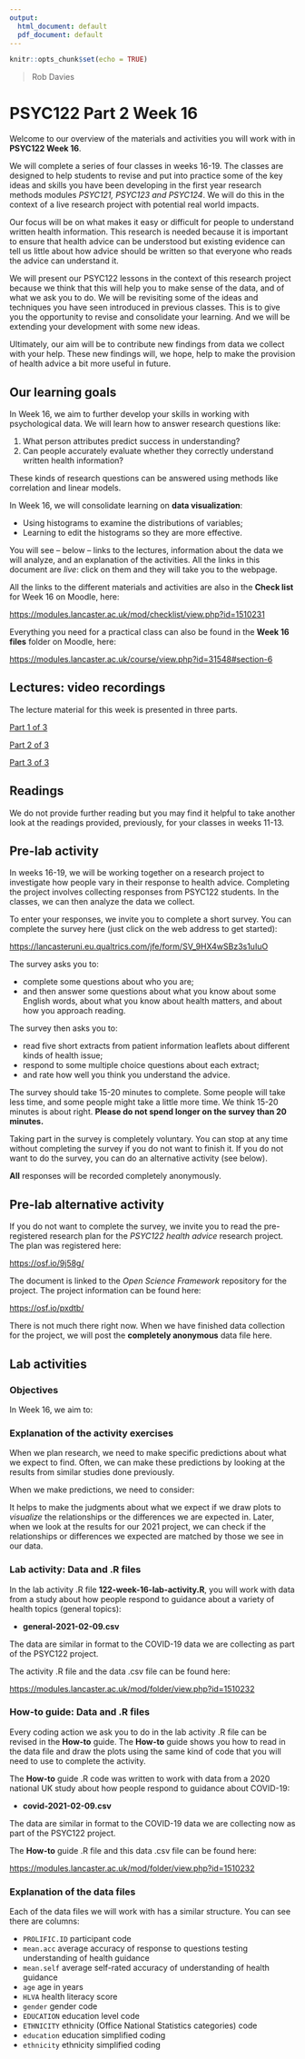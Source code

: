 ```yaml
---
output:
  html_document: default
  pdf_document: default
---
```


```r
knitr::opts_chunk$set(echo = TRUE)
```

> Rob Davies

# PSYC122 Part 2 Week 16

Welcome to our overview of the materials and activities you will work with in **PSYC122 Week 16**.

We will complete a series of four classes in weeks 16-19.
The classes are designed to help students to revise and put into practice some of the key ideas and skills you have been developing in the first year research methods modules *PSYC121, PSYC123 and PSYC124*.
We will do this in the context of a live research project with potential real world impacts.

Our focus will be on what makes it easy or difficult for people to understand written health information.
This research is needed because it is important to ensure that health advice can be understood but existing evidence can tell us little about how advice should be written so that everyone who reads the advice can understand it.

We will present our PSYC122 lessons in the context of this research project because we think that this will help you to make sense of the data, and of what we ask you to do.
We will be revisiting some of the ideas and techniques you have seen introduced in previous classes.
This is to give you the opportunity to revise and consolidate your learning.
And we will be extending your development with some new ideas.

Ultimately, our aim will be to contribute new findings from data we collect with your help.
These new findings will, we hope, help to make the provision of health advice a bit more useful in future.

## Our learning goals

In Week 16, we aim to further develop your skills in working with psychological data.
We will learn how to answer research questions like:

1. What person attributes predict success in understanding?
2. Can people accurately evaluate whether they correctly understand written health information?

These kinds of research questions can be answered using methods like correlation and linear models.

In Week 16, we will consolidate learning on **data visualization**:

- Using histograms to examine the distributions of variables;
- Learning to edit the histograms so they are more effective.

You will see -- below -- links to the lectures, information about the data we will analyze, and an explanation of the activities.
All the links in this document are *live*: click on them and they will take you to the webpage.

All the links to the different materials and activities are also in the **Check list** for Week 16 on Moodle, here:

<https://modules.lancaster.ac.uk/mod/checklist/view.php?id=1510231>

Everything you need for a practical class can also be found in the **Week 16 files** folder on Moodle, here:

<https://modules.lancaster.ac.uk/course/view.php?id=31548#section-6>

## Lectures: video recordings

The lecture material for this week is presented in three parts.

[Part 1 of 3](https://dtu-panopto.lancs.ac.uk/Panopto/Pages/Viewer.aspx?id=1a7c6e5e-3b8e-4084-af23-acc80117761c){target="_blank"}

[Part 2 of 3](https://dtu-panopto.lancs.ac.uk/Panopto/Pages/Viewer.aspx?id=3463e56f-d1ee-41a3-b347-acc80120e181){target="_blank"}

[Part 3 of 3](https://dtu-panopto.lancs.ac.uk/Panopto/Pages/Viewer.aspx?id=d88a1a07-50cb-4382-8a3e-acc8013582e3>){target="_blank"}

## Readings

We do not provide further reading but you may find it helpful to take another look at the readings provided, previously, for your classes in weeks 11-13.

## Pre-lab activity

In weeks 16-19, we will be working together on a research project to investigate how people vary in their response to health advice.
Completing the project involves collecting responses from PSYC122 students.
In the classes, we can then analyze the data we collect.

To enter your responses, we invite you to complete a short survey.
You can complete the survey here (just click on the web address to get started):

<https://lancasteruni.eu.qualtrics.com/jfe/form/SV_9HX4wSBz3s1uIuO>

The survey asks you to:

- complete some questions about who you are;
- and then answer some questions about what you know about some English words, about what you know about health matters, and about how you approach reading.

The survey then asks you to:

- read five short extracts from patient information leaflets about different kinds of health issue;
- respond to some multiple choice questions about each extract;
- and rate how well you think you understand the advice.

The survey should take 15-20 minutes to complete.
Some people will take less time, and some people might take a little more time.
We think 15-20 minutes is about right.
**Please do not spend longer on the survey than 20 minutes.**

Taking part in the survey is completely voluntary.
You can stop at any time without completing the survey if you do not want to finish it.
If you do not want to do the survey, you can do an alternative activity (see below).

**All** responses will be recorded completely anonymously.

## Pre-lab alternative activity

If you do not want to complete the survey, we invite you to read the pre-registered research plan for the *PSYC122 health advice* research project.
The plan was registered here:

<https://osf.io/9j58g/>

The document is linked to the *Open Science Framework* repository for the project.
The project information can be found here:

<https://osf.io/pxdtb/>

There is not much there right now.
When we have finished data collection for the project, we will post the **completely anonymous** data file here.

## Lab activities

### Objectives

In Week 16, we aim to:

\begin{enumerate}
\item
Consolidate learning on data visualization:
\begin{itemize}
\item
Use histograms to examine the distributions of variables
\item
Use boxplots to examine the differences between groups on a variable
\item
Use scatterplots to examine how values on one variable relate to values on another variable
\end{itemize}
\item
Develop learning in how we use data from previous studies to make predictions about future results (our 2021 \emph{PSYC122 COVID-19 project} results)
\end{enumerate}

### Explanation of the activity exercises

When we plan research, we need to make specific predictions about what we expect to find.
Often, we can make these predictions by looking at the results from similar studies done previously.

When we make predictions, we need to consider:

\begin{itemize}
\item
The shape or character of the effect we expect to observe: will one group have a higher score on average than another? will we see a positive or a negative association between two variables?
\item
The size or the impact of the effect we expect: will we see a large difference or a small difference? will the slope of the effect of the association be steep or shallow?
\end{itemize}

It helps to make the judgments about what we expect if we draw plots to *visualize* the relationships or the differences we are expected in.
Later, when we look at the results for our 2021 project, we can check if the relationships or differences we expected are matched by those we see in our data.

### Lab activity: Data and .R files

In the lab activity .R file **122-week-16-lab-activity.R**, you will work with data from a study about how people respond to guidance about a variety of health topics (general topics):

- **general-2021-02-09.csv**

The data are similar in format to the COVID-19 data we are collecting as part of the PSYC122 project.

The activity .R file and the data .csv file can be found here:

<https://modules.lancaster.ac.uk/mod/folder/view.php?id=1510232>

### How-to guide: Data and .R files

Every coding action we ask you to do in the lab activity .R file can be revised in the **How-to** guide.
The **How-to** guide shows you how to read in the data file and draw the plots using the same kind of code that you will need to use to complete the activity.

The **How-to** guide .R code was written to work with data from a 2020 national UK study about how people respond to guidance about COVID-19:

- **covid-2021-02-09.csv**

The data are similar in format to the COVID-19 data we are collecting now as part of the PSYC122 project.

<!-- ```{r data-image-covid-2021-02-09, echo=FALSE, out.width='85%', fig.cap="Extract view of COVID-19 (2020 study) data .csv file"} -->
<!-- knitr::include_graphics("data-image-covid-2021-02-09.png") -->
<!-- ``` -->

The **How-to** guide .R file and this data .csv file can be found here:

<https://modules.lancaster.ac.uk/mod/folder/view.php?id=1510232>

### Explanation of the data files

Each of the data files we will work with has a similar structure.
You can see there are columns:

- `PROLIFIC.ID` participant code
- `mean.acc` average accuracy of response to questions testing understanding of health guidance
- `mean.self` average self-rated accuracy of understanding of health guidance
- `age` age in years
- `HLVA` health literacy score
- `gender` gender code
- `EDUCATION` education level code
- `ETHNICITY` ethnicity (Office National Statistics categories) code
- `education` education simplified coding
- `ethnicity` ethnicity simplified coding
